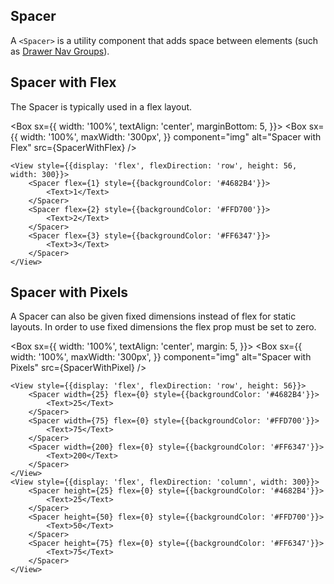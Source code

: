 
## Spacer

A `<Spacer>` is a utility component that adds space between elements (such as [Drawer Nav Groups](/components/drawer-nav-group/examples)).

## Spacer with Flex

The Spacer is typically used in a flex layout.

<Box
  sx={{
    width: '100%',
    textAlign: 'center',
    marginBottom: 5,
  }}>
  <Box
    sx={{
      width: '100%',
      maxWidth: '300px',
    }}
    component="img"
    alt="Spacer with Flex"
    src={SpacerWithFlex}
  />
</Box>

```
<View style={{display: 'flex', flexDirection: 'row', height: 56, width: 300}}>
    <Spacer flex={1} style={{backgroundColor: '#4682B4'}}>
        <Text>1</Text>
    </Spacer>
    <Spacer flex={2} style={{backgroundColor: '#FFD700'}}>
        <Text>2</Text>
    </Spacer>
    <Spacer flex={3} style={{backgroundColor: '#FF6347'}}>
        <Text>3</Text>
    </Spacer>
</View>
```

## Spacer with Pixels

A Spacer can also be given fixed dimensions instead of flex for static layouts. In order to use fixed dimensions the flex prop must be set to zero.

<Box
  sx={{
    width: '100%',
    textAlign: 'center',
    margin: 5,
  }}>
  <Box
    sx={{
      width: '100%',
      maxWidth: '300px',
    }}
    component="img"
    alt="Spacer with Pixels"
    src={SpacerWithPixel}
  />
</Box>

```
<View style={{display: 'flex', flexDirection: 'row', height: 56}}>
    <Spacer width={25} flex={0} style={{backgroundColor: '#4682B4'}}>
        <Text>25</Text>
    </Spacer>
    <Spacer width={75} flex={0} style={{backgroundColor: '#FFD700'}}>
        <Text>75</Text>
    </Spacer>
    <Spacer width={200} flex={0} style={{backgroundColor: '#FF6347'}}>
        <Text>200</Text>
    </Spacer>
</View>
<View style={{display: 'flex', flexDirection: 'column', width: 300}}>
    <Spacer height={25} flex={0} style={{backgroundColor: '#4682B4'}}>
        <Text>25</Text>
    </Spacer>
    <Spacer height={50} flex={0} style={{backgroundColor: '#FFD700'}}>
        <Text>50</Text>
    </Spacer>
    <Spacer height={75} flex={0} style={{backgroundColor: '#FF6347'}}>
        <Text>75</Text>
    </Spacer>
</View>
```
